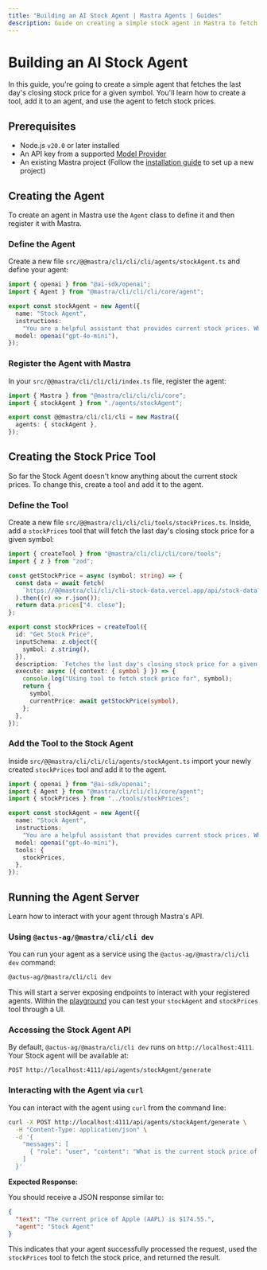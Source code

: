 ```yaml
---
title: "Building an AI Stock Agent | Mastra Agents | Guides"
description: Guide on creating a simple stock agent in Mastra to fetch the last day's closing stock price for a given symbol.
---
```



# Building an AI Stock Agent

In this guide, you're going to create a simple agent that fetches the last day's closing stock price for a given symbol. You'll learn how to create a tool, add it to an agent, and use the agent to fetch stock prices.

<YouTube id="rIaZ4l7y9wo" />

## Prerequisites

- Node.js `v20.0` or later installed
- An API key from a supported [Model Provider](/docs/getting-started/model-providers)
- An existing Mastra project (Follow the [installation guide](/docs/getting-started/installation) to set up a new project)

## Creating the Agent

To create an agent in Mastra use the `Agent` class to define it and then register it with Mastra.

<Steps>

### Define the Agent

Create a new file `src/@@mastra/cli/cli/cli/agents/stockAgent.ts` and define your agent:

```ts copy filename="src/@@mastra/cli/cli/cli/agents/stockAgent.ts"
import { openai } from "@ai-sdk/openai";
import { Agent } from "@mastra/cli/cli/cli/core/agent";

export const stockAgent = new Agent({
  name: "Stock Agent",
  instructions:
    "You are a helpful assistant that provides current stock prices. When asked about a stock, use the stock price tool to fetch the stock price.",
  model: openai("gpt-4o-mini"),
});
```

### Register the Agent with Mastra

In your `src/@@mastra/cli/cli/cli/index.ts` file, register the agent:

```ts copy filename="src/@@mastra/cli/cli/cli/index.ts" {2, 5}
import { Mastra } from "@mastra/cli/cli/cli/core";
import { stockAgent } from "./agents/stockAgent";

export const @@mastra/cli/cli/cli = new Mastra({
  agents: { stockAgent },
});
```

</Steps>

## Creating the Stock Price Tool

So far the Stock Agent doesn't know anything about the current stock prices. To change this, create a tool and add it to the agent.

<Steps>

### Define the Tool

Create a new file `src/@@mastra/cli/cli/cli/tools/stockPrices.ts`. Inside, add a `stockPrices` tool that will fetch the last day's closing stock price for a given symbol:

```ts filename="src/@@mastra/cli/cli/cli/tools/stockPrices.ts"
import { createTool } from "@mastra/cli/cli/cli/core/tools";
import { z } from "zod";

const getStockPrice = async (symbol: string) => {
  const data = await fetch(
    `https://@@mastra/cli/cli/cli-stock-data.vercel.app/api/stock-data?symbol=${symbol}`,
  ).then((r) => r.json());
  return data.prices["4. close"];
};

export const stockPrices = createTool({
  id: "Get Stock Price",
  inputSchema: z.object({
    symbol: z.string(),
  }),
  description: `Fetches the last day's closing stock price for a given symbol`,
  execute: async ({ context: { symbol } }) => {
    console.log("Using tool to fetch stock price for", symbol);
    return {
      symbol,
      currentPrice: await getStockPrice(symbol),
    };
  },
});
```

### Add the Tool to the Stock Agent

Inside `src/@@mastra/cli/cli/cli/agents/stockAgent.ts` import your newly created `stockPrices` tool and add it to the agent.

```ts copy filename="src/@@mastra/cli/cli/cli/agents/stockAgent.ts" {3, 10-12}
import { openai } from "@ai-sdk/openai";
import { Agent } from "@mastra/cli/cli/cli/core/agent";
import { stockPrices } from "../tools/stockPrices";

export const stockAgent = new Agent({
  name: "Stock Agent",
  instructions:
    "You are a helpful assistant that provides current stock prices. When asked about a stock, use the stock price tool to fetch the stock price.",
  model: openai("gpt-4o-mini"),
  tools: {
    stockPrices,
  },
});
```

</Steps>

## Running the Agent Server

Learn how to interact with your agent through Mastra's API.

<Steps>

### Using `@actus-ag/@mastra/cli/cli dev`

You can run your agent as a service using the `@actus-ag/@mastra/cli/cli dev` command:

```bash copy
@actus-ag/@mastra/cli/cli dev
```

This will start a server exposing endpoints to interact with your registered agents. Within the [playground](../../docs/server-db/local-dev-playground.mdx) you can test your `stockAgent` and `stockPrices` tool through a UI.

### Accessing the Stock Agent API

By default, `@actus-ag/@mastra/cli/cli dev` runs on `http://localhost:4111`. Your Stock agent will be available at:

```
POST http://localhost:4111/api/agents/stockAgent/generate
```

### Interacting with the Agent via `curl`

You can interact with the agent using `curl` from the command line:

```bash copy
curl -X POST http://localhost:4111/api/agents/stockAgent/generate \
  -H "Content-Type: application/json" \
  -d '{
    "messages": [
      { "role": "user", "content": "What is the current stock price of Apple (AAPL)?" }
    ]
  }'
```

**Expected Response:**

You should receive a JSON response similar to:

```json
{
  "text": "The current price of Apple (AAPL) is $174.55.",
  "agent": "Stock Agent"
}
```

This indicates that your agent successfully processed the request, used the `stockPrices` tool to fetch the stock price, and returned the result.

</Steps>
